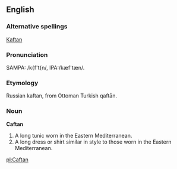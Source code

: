 ==English==
===Alternative spellings===
[[Kaftan]]

===Pronunciation===
SAMPA: /k{f't{n/, IPA:/k&#230;f't&#230;n/.

===Etymology===
Russian kaftan, from Ottoman Turkish qaft&#257;n.

===Noun===
'''Caftan'''
# A long tunic worn in the Eastern Mediterranean.
# A long dress or shirt similar in style to those worn in the Eastern Mediterranean.

[[pl:Caftan]]